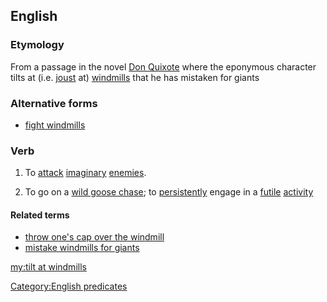 ==English==
{{wikipedia|tilting at windmills}}

===Etymology===
From a passage in the novel [[w:Don Quixote|Don Quixote]] where the eponymous character tilts at (i.e. [[joust]] at) [[windmill]]s that he has mistaken for giants

===Alternative forms===
* [[fight windmills]]

===Verb===
{{head|en|verb|head=[[tilt]] [[at]] [[windmills]]}}

# {{intransitive}} To [[attack]] [[imaginary]] [[enemies]].
# {{intransitive|idiomatic}}  To go on a [[wild goose chase]]; to [[persistently]] engage in a [[futile]] [[activity]]

====Related terms====
* [[throw one's cap over the windmill]]
* [[mistake windmills for giants]]

[[Category:English predicates]]

[[my:tilt at windmills]]